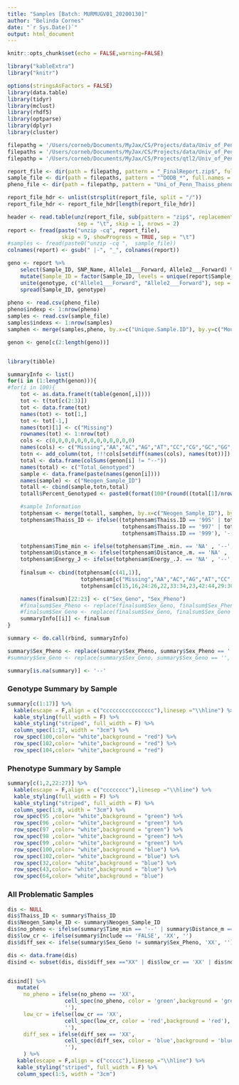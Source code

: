 ```yaml
---
title: "Samples [Batch: MURMUGV01_20200130]"
author: "Belinda Cornes"
date: "`r Sys.Date()`"
output: html_document
---
```


```r
knitr::opts_chunk$set(echo = FALSE,warning=FALSE)

library("kableExtra")
library("knitr")

options(stringsAsFactors = FALSE)
library(data.table) 
library(tidyr)     
library(mclust)     
library(rhdf5)      
library(optparse)
library(dplyr)
library(cluster)

filepathg = '/Users/corneb/Documents/MyJax/CS/Projects/data/Univ_of_Penn_Thaiss/Neogen/Univ_of_Penn_Thaiss_MURMUGV01_20200130/'
filepaths = '/Users/corneb/Documents/MyJax/CS/Projects/data/Univ_of_Penn_Thaiss/Neogen/Univ_of_Penn_Thaiss_MURMUGV01_20200130/'
filepathp = '/Users/corneb/Documents/MyJax/CS/Projects/qtl2/Univ_of_Penn_Thaiss/Thaiss/two.batches/data/'

report_file <- dir(path = filepathg, pattern = "_FinalReport.zip$", full.names = TRUE)
sample_file <- dir(path = filepaths, pattern = "^DODB_*", full.names = TRUE)
pheno_file <- dir(path = filepathp, pattern = "Uni_of_Penn_Thaiss_pheno.3.csv", full.names = TRUE)

report_file_hdr <- unlist(strsplit(report_file, split = "/"))
report_file_hdr <- report_file_hdr[length(report_file_hdr)]

header <- read.table(unz(report_file, sub(pattern = "zip$", replacement = "txt", report_file_hdr)), 
                      sep = "\t", skip = 1, nrows = 2)
report <- fread(paste("unzip -cq", report_file),
                 skip = 9, showProgress = TRUE, sep = "\t")
#samples <- fread(paste0("unzip -cq ",  sample_file))
colnames(report) <- gsub(" |-", "_", colnames(report))

geno <- report %>%
    select(Sample_ID, SNP_Name, Allele1___Forward, Allele2___Forward) %>%
    mutate(Sample_ID = factor(Sample_ID, levels = unique(report$Sample_ID))) %>%
    unite(genotype, c("Allele1___Forward", "Allele2___Forward"), sep = "") %>%
    spread(Sample_ID, genotype)
 
pheno <- read.csv(pheno_file)
pheno$indexp <- 1:nrow(pheno)
samples <- read.csv(sample_file)
samples$indexs <- 1:nrow(samples)
samphen <- merge(samples,pheno, by.x=c("Unique.Sample.ID"), by.y=c("Mouse.ID"), all.x=T)

genon <- geno[c(2:length(geno))]


library(tibble)

summaryInfo <- list()
for(i in (1:length(genon))){
#for(i in 100){
    tot <- as.data.frame(t(table(genon[,i])))
    tot <- t(tot[c(2:3)])
    tot <- data.frame(tot)
    names(tot) <- tot[1,]
    tot <- tot[-1,]
    names(tot)[1] <- c("Missing")
    rownames(tot) <- 1:nrow(tot)
    cols <- c(0,0,0,0,0,0,0,0,0,0,0,0,0)
    names(cols) <- c("Missing","AA","AC","AG","AT","CC","CG","GC","GG","TA","TC","TG","TT")
	totn <- add_column(tot, !!!cols[setdiff(names(cols), names(tot))])
	total <- data.frame(colSums(genon[i] != "--"))
	names(total) <- c("Total_Genotyped")
	sample <- data.frame(paste(names(genon[i])))
	names(sample) <- c("Neogen_Sample_ID")
	totall <- cbind(sample,totn,total)
	totall$Percent_Genotyped <- paste0(format(100*(round((total[1]/nrow(genon)), digits = 4)), nsmall = 2),"%")

	#sample Information
	totphensam <- merge(totall, samphen, by.x=c("Neogen_Sample_ID"), by.y=c("Tube.ID"))	
	totphensam$Thaiss_ID <- ifelse((totphensam$Thaiss.ID == '995' | totphensam$Thaiss.ID == '996' | 
		                            totphensam$Thaiss.ID == '997' | totphensam$Thaiss.ID == '998' | 
		                            totphensam$Thaiss.ID == '999'), '--',totphensam$Thaiss.ID  )

	totphensam$Time_min <- ifelse(totphensam$Time_.min. == 'NA' , '--',totphensam$Time_.min. )
	totphensam$Distance_m <- ifelse(totphensam$Distance_.m. == 'NA' , '--',totphensam$Distance_.m. )
	totphensam$Energy_J <- ifelse(totphensam$Energy_.J. == 'NA' , '--',totphensam$Energy_.J. )
		
	finalsum <- cbind(totphensam[c(41,1)],
		               totphensam[c("Missing","AA","AC","AG","AT","CC","CG","GC","GG","TA","TC","TG","TT")],
		               totphensam[c(15,16,24:26,22,33:34,23,42:44,29:30,36)])

	names(finalsum)[22:23] <- c("Sex_Geno", "Sex_Pheno")
	#finalsum$Sex_Pheno <- replace(finalsum$Sex_Geno, finalsum$Sex_Pheno == '', '--')
	#finalsum$Sex_Geno <- replace(finalsum$Sex_Geno, finalsum$Sex_Geno == '', '--')
	summaryInfo[[i]] <- finalsum
}

summary <- do.call(rbind, summaryInfo)

summary$Sex_Pheno <- replace(summary$Sex_Pheno, summary$Sex_Pheno == '', '--')
#summary$Sex_Geno <- replace(summary$Sex_Geno, summary$Sex_Geno == '', '--')

summary[is.na(summary)] <- '--'

```

### Genotype Summary by Sample
```r

summary[c(1:17)] %>%
  kable(escape = F,align = c("cccccccccccccccc"),linesep ="\\hline") %>%
  kable_styling(full_width = F) %>%
  kable_styling("striped", full_width = F) %>%
  column_spec(1:17, width = "3cm") %>%
  row_spec(100,color= "white",background = "red") %>%
  row_spec(102,color= "white",background = "red") %>%
  row_spec(104,color= "white",background = "red") 
```

### Phenotype Summary by Sample
```r

summary[c(1,2,22:27)] %>%
  kable(escape = F,align = c("cccccccc"),linesep ="\\hline") %>%
  kable_styling(full_width = F) %>%
  kable_styling("striped", full_width = F) %>%
  column_spec(1:8, width = "3cm") %>%
  row_spec(95 ,color= "white",background = "green") %>%
  row_spec(96 ,color= "white",background = "green") %>%
  row_spec(97 ,color= "white",background = "green") %>%
  row_spec(98 ,color= "white",background = "green") %>%
  row_spec(99 ,color= "white",background = "green") %>%
  row_spec(100,color= "white",background = "blue") %>%
  row_spec(102,color= "white",background = "blue") %>%
  row_spec(32,color= "white",background = "blue") %>%  
  row_spec(43,color= "white",background = "blue") %>% 
  row_spec(64,color= "white",background = "blue")
```

### All Problematic Samples
```r

dis <- NULL
dis$Thaiss_ID <- summary$Thaiss_ID
dis$Neogen_Sample_ID <- summary$Neogen_Sample_ID
dis$no_pheno <- ifelse(summary$Time_min == '--' | summary$Distance_m == '--' | summary$Energy_J == '--', 'XX', '')
dis$low_cr <- ifelse(summary$Include == 'FALSE', 'XX', '')
dis$diff_sex <- ifelse(summary$Sex_Geno != summary$Sex_Pheno, 'XX', '')

dis <- data.frame(dis)
disind <- subset(dis, dis$diff_sex =="XX" | dis$low_cr == 'XX' | dis$no_pheno == 'XX')


disind[] %>% 
   mutate(
     no_pheno = ifelse(no_pheno == 'XX',
                  cell_spec(no_pheno, color = 'green',background = 'green'),
                  ''),
     low_cr = ifelse(low_cr == 'XX',
                  cell_spec(low_cr, color = 'red',background = 'red'),
                  ''),
     diff_sex = ifelse(diff_sex == 'XX',
                  cell_spec(diff_sex, color = 'blue',background = 'blue'),
                  ''),
     ) %>%
   kable(escape = F,align = c("ccccc"),linesep ="\\hline") %>%
   kable_styling("striped", full_width = F) %>%
   column_spec(1:5, width = "3cm") 
```
